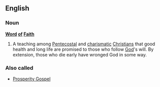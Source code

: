 {{wikipedia}}
==English==
===Noun===
'''[[word|Word]] [[of]] [[faith|Faith]]'''
#A teaching among [[Pentecostal]] and [[charismatic]] [[Christians]] that good health and long life are promised to those who follow [[God]]'s will. By extension, those who die early have wronged God in some way.

===Also called===
*[[Prosperity Gospel]]